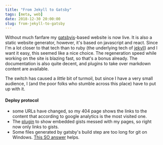 ```yaml
---
title: "From Jekyll to Gatsby"
tags: [meta, web]
date: 2018-12-30 20:00:00
slug: from-jekyll-to-gatsby
---
```


Without much fanfare my [gatsbyjs][1]-based website is now live. It is also a static website generator, however, it's based on javascript and react. Since I'm a lot closer to that tech than to ruby (the underlying tech of [jekyll][2]) and I want it easy, this seemed like a nice choice. The regeneration speed while working on the site is blazing fast, so that's a bonus already. The documentation is also quite decent, and plugins to take over markdown content are available.

The switch has caused a _little_ bit of turmoil, but since I have a very small audience, I (and the poor folks who stumble across this place) have to put up with it.

#### Deploy protocol

* some URLs have changed, so my 404 page shows the links to the content that according to google analytics is the most visited one.
* The [plugin][4] to show embedded gists messed with my pages, so right now only links to gists.
* Some files generated by gatsby's build step are too long for git on Windows. [This SO answer][3] helps.


[1]: https://www.gatsbyjs.org
[2]: https://jekyllrb.com/
[3]: https://stackoverflow.com/a/22575737/51428
[4]: https://www.gatsbyjs.org/packages/gatsby-remark-embed-gist/